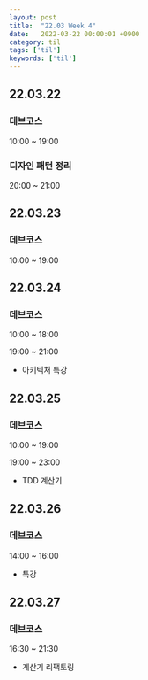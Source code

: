 ```yaml
---
layout: post
title:  "22.03 Week 4"
date:   2022-03-22 00:00:01 +0900
category: til
tags: ['til']
keywords: ['til']
---
```


## 22.03.22
### 데브코스
10:00 ~ 19:00

### 디자인 패턴 정리
20:00 ~ 21:00

## 22.03.23
### 데브코스
10:00 ~ 19:00

## 22.03.24
### 데브코스
10:00 ~ 18:00

19:00 ~ 21:00
- 아키텍처 특강

## 22.03.25
### 데브코스
10:00 ~ 19:00

19:00 ~ 23:00
- TDD 계산기

## 22.03.26
### 데브코스
14:00 ~ 16:00
- 특강

## 22.03.27
### 데브코스
16:30 ~ 21:30
- 계산기 리팩토링